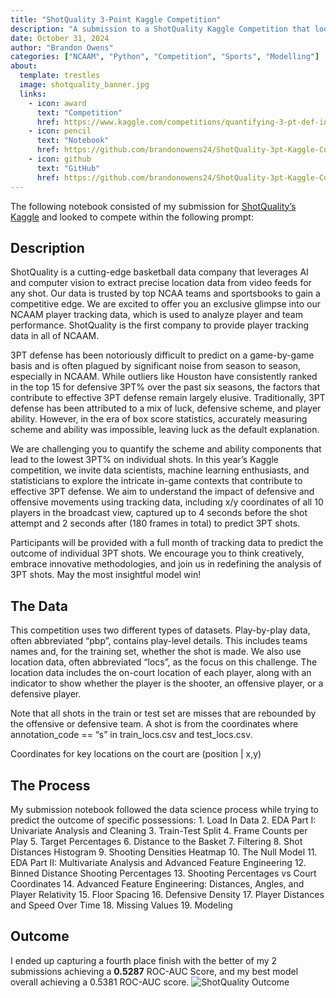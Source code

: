 ```yaml
---
title: "ShotQuality 3-Point Kaggle Competition"
description: "A submission to a ShotQuality Kaggle Competition that looks to quantify the scheme and ability components that lead to the lowest 3PT% on individual shots."
date: October 31, 2024
author: "Brandon Owens"
categories: ["NCAAM", "Python", "Competition", "Sports", "Modelling"]
about:
  template: trestles
  image: shotquality_banner.jpg
  links: 
    - icon: award
      text: "Competition"
      href: https://www.kaggle.com/competitions/quantifying-3-pt-def-in-ncaam-with-tracking-data/overview
    - icon: pencil
      text: "Notebook"
      href: https://github.com/brandonowens24/ShotQuality-3pt-Kaggle-Competition/blob/main/shotquality-3pt-competition.ipynb
    - icon: github
      text: "GitHub"
      href: https://github.com/brandonowens24/ShotQuality-3pt-Kaggle-Competition/tree/main
---
```


The following notebook consisted of my submission for [ShotQuality's Kaggle](https://www.kaggle.com/competitions/quantifying-3-pt-def-in-ncaam-with-tracking-data) and looked to compete within the following prompt:

## Description

ShotQuality is a cutting-edge basketball data company that leverages AI and computer vision to extract precise location data from video feeds for any shot. Our data is trusted by top NCAA teams and sportsbooks to gain a competitive edge. We are excited to offer you an exclusive glimpse into our NCAAM player tracking data, which is used to analyze player and team performance. ShotQuality is the first company to provide player tracking data in all of NCAAM.

3PT defense has been notoriously difficult to predict on a game-by-game basis and is often plagued by significant noise from season to season, especially in NCAAM. While outliers like Houston have consistently ranked in the top 15 for defensive 3PT% over the past six seasons, the factors that contribute to effective 3PT defense remain largely elusive. Traditionally, 3PT defense has been attributed to a mix of luck, defensive scheme, and player ability. However, in the era of box score statistics, accurately measuring scheme and ability was impossible, leaving luck as the default explanation.

We are challenging you to quantify the scheme and ability components that lead to the lowest 3PT% on individual shots. In this year's Kaggle competition, we invite data scientists, machine learning enthusiasts, and statisticians to explore the intricate in-game contexts that contribute to effective 3PT defense. We aim to understand the impact of defensive and offensive movements using tracking data, including x/y coordinates of all 10 players in the broadcast view, captured up to 4 seconds before the shot attempt and 2 seconds after (180 frames in total) to predict 3PT shots.

Participants will be provided with a full month of tracking data to predict the outcome of individual 3PT shots. We encourage you to think creatively, embrace innovative methodologies, and join us in redefining the analysis of 3PT shots. May the most insightful model win!

## The Data

This competition uses two different types of datasets. Play-by-play data, often abbreviated "pbp", contains play-level details. This includes teams names and, for the training set, whether the shot is made. We also use location data, often abbreviated "locs", as the focus on this challenge. The location data includes the on-court location of each player, along with an indicator to show whether the player is the shooter, an offensive player, or a defensive player.

Note that all shots in the train or test set are misses that are rebounded by the offensive or defensive team. A shot is from the coordinates where annotation_code == "s" in train_locs.csv and test_locs.csv.

Coordinates for key locations on the court are (position \| x,y)

## The Process

My submission notebook followed the data science process while trying to predict the outcome of specific possessions: 1. Load In Data 2. EDA Part I: Univariate Analysis and Cleaning 3. Train-Test Split 4. Frame Counts per Play 5. Target Percentages 6. Distance to the Basket 7. Filtering 8. Shot Distances Histogram 9. Shooting Densities Heatmap 10. The Null Model 11. EDA Part II: Multivariate Analysis and Advanced Feature Engineering 12. Binned Distance Shooting Percentages 13. Shooting Percentages vs Court Coordinates 14. Advanced Feature Engineering: Distances, Angles, and Player Relativity 15. Floor Spacing 16. Defensive Density 17. Player Distances and Speed Over Time 18. Missing Values 19. Modeling

## Outcome

I ended up capturing a fourth place finish with the better of my 2 submissions achieving a **0.5287** ROC-AUC Score, and my best model overall achieving a 0.5381 ROC-AUC score. ![ShotQuality Outcome](assets/outcome.png)
